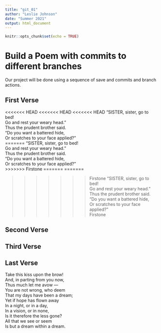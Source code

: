 ```yaml
---
title: "git_01"
author: "Leslie Johnson"
date: "Summer 2021"
output: html_document
---
```


```r
knitr::opts_chunk$set(echo = TRUE)
```
# Build a Poem with commits to different branches
Our project will be done using a sequence of save and commits and branch actions.
<!-- Do not modify or change any text in "!--" bracketed areas such as this --- these are instructions to
you, if you change any of this the git program will notice it and compromise your git merging strategy !-->

## First Verse 
<!--Put the first five lines of a poem by Lewis Carrol in this section!-->  
<<<<<<< HEAD
<<<<<<< HEAD
<<<<<<< HEAD
“SISTER, sister, go to bed!            
Go and rest your weary head.”            
Thus the prudent brother said.            
“Do you want a battered hide,            
Or scratches to your face applied?”            
=======
“SISTER, sister, go to bed!              
Go and rest your weary head.”              
Thus the prudent brother said.              
“Do you want a battered hide,              
Or scratches to your face applied?”              
>>>>>>> Firstone
=======
=======

>>>>>>> Firstone
“SISTER, sister, go to bed!                
Go and rest your weary head.”                
Thus the prudent brother said.                
“Do you want a battered hide,                
Or scratches to your face applied?”                
>>>>>>> Firstone


## Second Verse
<!--Put the first five lines of a poem by Robert Frost here!-->



## Third Verse
<!--Put the first two verses of The Walrus and the Carpenter here!-->

## Last Verse
<!--Put a short poem of your choice 8-20 lines,here!-->

Take this kiss upon the brow!      
And, in parting from you now,      
Thus much let me avow —      
You are not wrong, who deem      
That my days have been a dream;      
Yet if hope has flown away      
In a night, or in a day,      
In a vision, or in none,      
Is it therefore the less gone?      
All that we see or seem      
Is but a dream within a dream.      